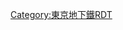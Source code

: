 {{Routemap|collapse=yes|title=副都心線|title-bg=#bb641d|title-color=white|inline=<includeonly>yes</includeonly>|map=
\\HST~~ ~~[[森林公園站 (埼玉縣)|森林公園]]
KDSTaq\STR+r\LSTR~~ ~~{{link-ja|和光檢車區|和光検車区}}~~↑[[東武鐵道|東武]]：[[東上本線|東上線]]
\ABZg+l\ABZgr
\XBHF-L\XBHF-R~~0.0~~F-01 '''[[和光市站|和光市]]'''~~{{rint|tokyo|y}}
\tSTRa\STR~~ ~~→[[成增站|成增]]
\tBHF\HST~~2.2~~F-02 '''[[地下鐵成增站|地下鐵成增]]'''~~{{rint|tokyo|y}}
\tSTR\STR~~ ~~→[[下赤塚站|下赤塚]]
\tBHF\HST~~3.6~~F-03 '''[[地下鐵赤塚站|地下鐵赤塚]]'''~~{{rint|tokyo|y}}
\tSTR\LSTR~~ ~~↓東武：東上本線
tBHF~~5.4~~F-04 '''[[平和台站 (東京都)|平和台]]'''~~{{rint|tokyo|y}}
tBHF~~6.8~~F-05 '''[[冰川台站|冰川台]]'''~~{{rint|tokyo|y}}
HST\\\tSTR\\\~~ ~~[[飯能站|飯能]]
LSTR\\\tSTR\\\~~ ~~↑[[西武鐵道|西武]]：[[池袋線 (西武鐵道)|池袋線]]
HST\\\tSTR\\\~~ ~~[[練馬站|練馬]]
ABZgl\tSTRaq\tSTR+r\tSTR\\\~~ ~~←西武：[[西武有樂町線]]
LSTR\\tABZg+l\tABZgr\\\
tXBHF-L\tXBHF-R\~~8.3~~F-06 '''[[小竹向原站|小竹向原]]'''~~{{rint|tokyo|y}}
tKRWgl+l\tKRWgr+r\~~ ~~左{{rint|tokyo|y}}[[有樂町線]]
tBHF!~HUBaq\tBHF!~HUBeq\~~9.4~~F-07 '''[[千川站|千川]]'''~~{{rint|tokyo|y}}
tBHF!~HUBaq\tBHF!~HUBeq\~~10.4~~F-08 '''[[要町站|要町]]'''~~{{rint|tokyo|y}}
LSTR\\tSTR\tSTR\LSTR\\~~ ~~（右）↑東武：東上本線
STR\tSTRc2\tSTR3\tSTR\STR\\~~ ~~（左）↑西武：池袋線
STR\tSTR+1\tSTRc4!~HUBrg\tBHF!~HUBeq\STR\\~~11.3~~F-09 '''[[池袋站|池袋]]'''~~{{rint|tokyo|m}}{{rint|tokyo|y}}
STR\tBHF!~HUBaq\KBHFaq!~HUBtr\tKRZ\STRr\\
STR+l\KRZo\tKRZ\BHFq!~HUB\tKRZ\STRq\\\~~ ~~←[[東日本旅客鐵道|JR東]]：[[山手線]]→
STR\STRl\tKRZ\KBHFeq!~HUBe\tSTR\\\\
STR\\tSTRl\tSTRq\tKRZt\tSTRq\\\~~ ~~{{rint|tokyo|y}}[[有樂町線]]→
STR2\STRc3\\\tSTR\uSTR+l\\\~~ ~~↓[[東京都電車|都電]]：[[荒川線]]→
STRc1\STR+4\\\tBHF!~HUBaq\uBHF!~HUBeq\\\~~13.1~~F-10 '''[[雜司谷站|雜司谷]]'''
LSTR\\\tSTR\uSTRl\\~~ ~~[[鬼子母神前停留場|鬼子母神前停留所]]
tBHF~~14.6~~F-11 '''[[西早稻田站|西早稻田]]'''
LSTR\\\tBHF\\\~~15.5~~F-12 '''[[東新宿站|東新宿]]'''~~{{rint|tokyo|e}}
STR2\STRc3\\tBHF\\\~~16.6~~F-13 '''[[新宿三丁目站|新宿三丁目]]'''~~{{rint|tokyo|m}}{{rint|tokyo|s}}
STRc1\STR+4\\tBHF\\\~~18.0~~F-14 '''[[北參道站|北參道]]'''
BHF!~HUBaq\HUBq\tBHF!~HUBeq\\~~19.2~~F-15 '''[[明治神宮前站|明治神宮前〈原宿〉]]'''~~{{rint|tokyo|c}}
STR\\tSTR\\~~ ~~←[[原宿站|原宿]]
STR\\tSTR\\~~ ~~←[[東急電鐵|東急]]：[[田園都市線]]
tSTRq\tBHFq!~HUBa\KRZt\tSTRq\tKRZt\\\\~~ ~~[[半藏門線]]→
tSTReq\KBHFeq!~HUBlf\BHF!~HUBq\exhKBHFa!~HUBq\tBHF!~HUBeq\\\\~~20.2~~F-16 '''[[澀谷站|澀谷]]'''~~{{rint|tokyo|g}}{{rint|tokyo|z}}
STR\exhSTR\tSTR\\~~ ~~←[[京王電鐵|京王]]：[[井之頭線]]
STRl\xhKRZ\tKRZ\\~~ ~~←JR東：山手線→
exhSTRe!~POINTERg@fq\tSTRe\~~ ~~''<small>東橫線</small>舊線''~~-2013
exSTRl\eABZg+r\~~ ~~↓東急：[[東橫線]]
LSTR
tHSTa@g~~ ~~[[橫濱站|橫濱]]
tLSTR~~ ~~[[橫濱高速鐵道]]：[[港未來線]]
tKHSTe~~ ~~[[元町·中華街站|元町·中華街]]
|bottom={{navbar|東京地下鐵RDT/副都心線}}
}}<noinclude>{{rdt intro|[[副都心線|東京地下鐵副都心線]]}}

[[Category:東京地下鐵RDT]]
[[Category:副都心線| ]]

</noinclude>